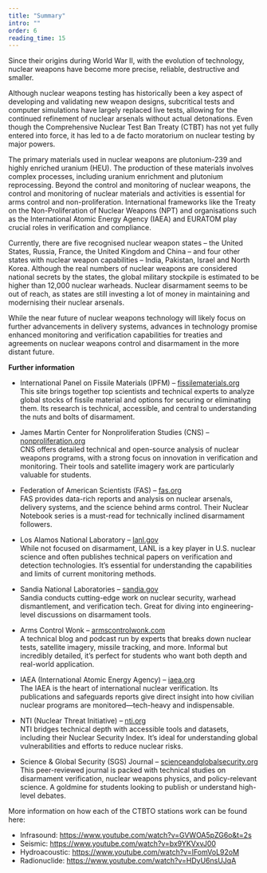 ```yaml
---
title: "Summary"
intro: ""
order: 6
reading_time: 15
---
```


Since their origins during World War II, with the evolution of technology, nuclear weapons have become more precise, reliable, destructive and smaller.

Although nuclear weapons testing has historically been a key aspect of developing and validating new weapon designs, subcritical tests and computer simulations have largely replaced live tests, allowing for the continued refinement of nuclear arsenals without actual detonations. Even though the Comprehensive Nuclear Test Ban Treaty (CTBT) has not yet fully entered into force, it has led to a de facto moratorium on nuclear testing by major powers.

The primary materials used in nuclear weapons are plutonium-239 and highly enriched uranium (HEU). The production of these materials involves complex processes, including uranium enrichment and plutonium reprocessing. Beyond the control and monitoring of nuclear weapons, the control and monitoring of nuclear materials and activities is essential for arms control and non-proliferation. International frameworks like the Treaty on the Non-Proliferation of Nuclear Weapons (NPT) and organisations such as the International Atomic Energy Agency (IAEA) and EURATOM play crucial roles in verification and compliance.

Currently, there are five recognised nuclear weapon states – the United States, Russia, France, the United Kingdom and China – and four other states with nuclear weapon capabilities – India, Pakistan, Israel and North Korea. Although the real numbers of nuclear weapons are considered national secrets by the states, the global military stockpile is estimated to be higher than 12,000 nuclear warheads. Nuclear disarmament seems to be out of reach, as states are still investing a lot of money in maintaining and modernising their nuclear arsenals.

While the near future of nuclear weapons technology will likely focus on further advancements in delivery systems, advances in technology promise enhanced monitoring and verification capabilities for treaties and agreements on nuclear weapons control and disarmament in the more distant future.

**Further information**
- International Panel on Fissile Materials (IPFM) – [fissilematerials.org](https://fissilematerials.org)  <br/>
This site brings together top scientists and technical experts to analyze global stocks of fissile material and options for securing or eliminating them. Its research is technical, accessible, and central to understanding the nuts and bolts of disarmament.

- James Martin Center for Nonproliferation Studies (CNS) – [nonproliferation.org](https://nonproliferation.org)  <br/>
CNS offers detailed technical and open-source analysis of nuclear weapons programs, with a strong focus on innovation in verification and monitoring. Their tools and satellite imagery work are particularly valuable for students.

- Federation of American Scientists (FAS) – [fas.org](https://fas.org)  <br/>
FAS provides data-rich reports and analysis on nuclear arsenals, delivery systems, and the science behind arms control. Their Nuclear Notebook series is a must-read for technically inclined disarmament followers.

- Los Alamos National Laboratory – [lanl.gov](https://lanl.gov)  <br/>
While not focused on disarmament, LANL is a key player in U.S. nuclear science and often publishes technical papers on verification and detection technologies. It’s essential for understanding the capabilities and limits of current monitoring methods.

- Sandia National Laboratories – [sandia.gov](https://sandia.gov)  <br/>
Sandia conducts cutting-edge work on nuclear security, warhead dismantlement, and verification tech. Great for diving into engineering-level discussions on disarmament tools.

- Arms Control Wonk – [armscontrolwonk.com](https://armscontrolwonk.com)  <br/>
A technical blog and podcast run by experts that breaks down nuclear tests, satellite imagery, missile tracking, and more. Informal but incredibly detailed, it’s perfect for students who want both depth and real-world application.

- IAEA (International Atomic Energy Agency) – [iaea.org](https://iaea.org)  <br/>
The IAEA is the heart of international nuclear verification. Its publications and safeguards reports give direct insight into how civilian nuclear programs are monitored—tech-heavy and indispensable.

- NTI (Nuclear Threat Initiative) – [nti.org](https://nti.org)  <br/>
NTI bridges technical depth with accessible tools and datasets, including their Nuclear Security Index. It’s ideal for understanding global vulnerabilities and efforts to reduce nuclear risks.

- Science & Global Security (SGS) Journal – [scienceandglobalsecurity.org](https://scienceandglobalsecurity.org)  <br/>
This peer-reviewed journal is packed with technical studies on disarmament verification, nuclear weapons physics, and policy-relevant science. A goldmine for students looking to publish or understand high-level debates.

More information on how each of the CTBTO stations work can be found here:
- Infrasound: https://www.youtube.com/watch?v=GVWOA5pZG6o&t=2s
- Seismic: https://www.youtube.com/watch?v=bx9YKVxvJ00
- Hydroacoustic: https://www.youtube.com/watch?v=IFomVoL92oM
- Radionuclide: https://www.youtube.com/watch?v=HDyU6nsUJqA

